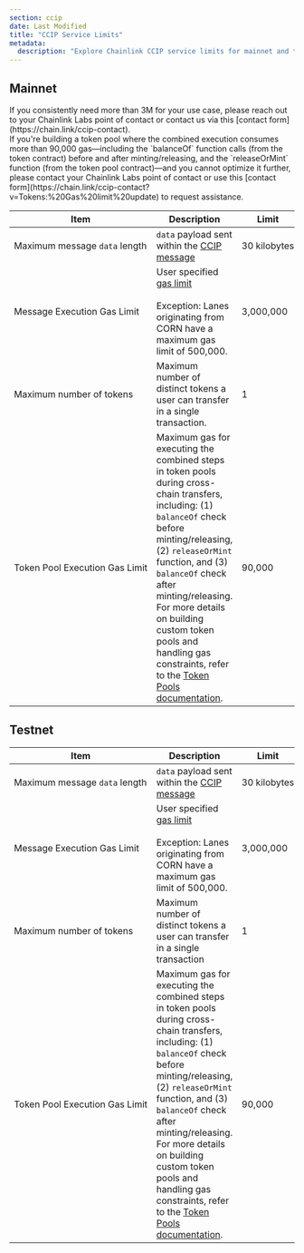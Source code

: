 ```yaml
---
section: ccip
date: Last Modified
title: "CCIP Service Limits"
metadata:
  description: "Explore Chainlink CCIP service limits for mainnet and testnet. Learn about message data length, gas limits, token transfers, execution time, and token pool gas."
---
```



## Mainnet

<Aside type="note" title="Increase the gas limit">
  If you consistently need more than 3M for your use case, please reach out to your Chainlink Labs point of contact or
  contact us via this [contact form](https://chain.link/ccip-contact).
</Aside>

<Aside type="note" title="Need more gas for releaseOrMint?">
  If you're building a token pool where the combined execution consumes more than 90,000 gas—including the `balanceOf`
  function calls (from the token contract) before and after minting/releasing, and the `releaseOrMint` function (from
  the token pool contract)—and you cannot optimize it further, please contact your Chainlink Labs point of contact or
  use this [contact form](https://chain.link/ccip-contact?v=Tokens:%20Gas%20limit%20update) to request assistance.
</Aside>

| Item                                               | Description                                                                                                                                                                                                                                                                                                                                                                                                                         | Limit             |
| -------------------------------------------------- | ----------------------------------------------------------------------------------------------------------------------------------------------------------------------------------------------------------------------------------------------------------------------------------------------------------------------------------------------------------------------------------------------------------------------------------- | ----------------- |
| Maximum&nbsp;message&nbsp;`data`&nbsp;length       | `data` payload sent within the [CCIP message](/ccip/api-reference/evm/v1.5.1/client#evm2anymessage)                                                                                                                                                                                                                                                                                                                                 | 30&nbsp;kilobytes |
| Message&nbsp;Execution&nbsp;Gas&nbsp;Limit         | User specified [gas limit](/ccip/api-reference/evm/v1.5.1/client#evmextraargsv1)<br/> <br/> Exception: Lanes originating from CORN have a maximum gas limit of 500,000.                                                                                                                                                                                                                                                             | 3,000,000         |
| Maximum&nbsp;number&nbsp;of&nbsp;tokens            | Maximum number of distinct tokens a user can transfer in a single transaction.                                                                                                                                                                                                                                                                                                                                                      | 1                 |
| Token&nbsp;Pool&nbsp;Execution&nbsp;Gas&nbsp;Limit | Maximum gas for executing the combined steps in token pools during cross-chain transfers, including: (1) `balanceOf` check before minting/releasing, (2) `releaseOrMint` function, and (3) `balanceOf` check after minting/releasing. For more details on building custom token pools and handling gas constraints, refer to the [Token Pools documentation](/ccip/concepts/cross-chain-token/evm/token-pools#common-requirements). | 90,000            |

## Testnet

| Item                                               | Description                                                                                                                                                                                                                                                                                                                                                                                                                         | Limit             |
| -------------------------------------------------- | ----------------------------------------------------------------------------------------------------------------------------------------------------------------------------------------------------------------------------------------------------------------------------------------------------------------------------------------------------------------------------------------------------------------------------------- | ----------------- |
| Maximum&nbsp;message&nbsp;`data`&nbsp;length       | `data` payload sent within the [CCIP message](/ccip/api-reference/evm/v1.5.1/client#evm2anymessage)                                                                                                                                                                                                                                                                                                                                 | 30&nbsp;kilobytes |
| Message&nbsp;Execution&nbsp;Gas&nbsp;Limit         | User specified [gas limit](/ccip/api-reference/evm/v1.5.1/client#evmextraargsv1)<br/> <br/> Exception: Lanes originating from CORN have a maximum gas limit of 500,000.                                                                                                                                                                                                                                                             | 3,000,000         |
| Maximum&nbsp;number&nbsp;of&nbsp;tokens            | Maximum number of distinct tokens a user can transfer in a single transaction                                                                                                                                                                                                                                                                                                                                                       | 1                 |
| Token&nbsp;Pool&nbsp;Execution&nbsp;Gas&nbsp;Limit | Maximum gas for executing the combined steps in token pools during cross-chain transfers, including: (1) `balanceOf` check before minting/releasing, (2) `releaseOrMint` function, and (3) `balanceOf` check after minting/releasing. For more details on building custom token pools and handling gas constraints, refer to the [Token Pools documentation](/ccip/concepts/cross-chain-token/evm/token-pools#common-requirements). | 90,000            |
